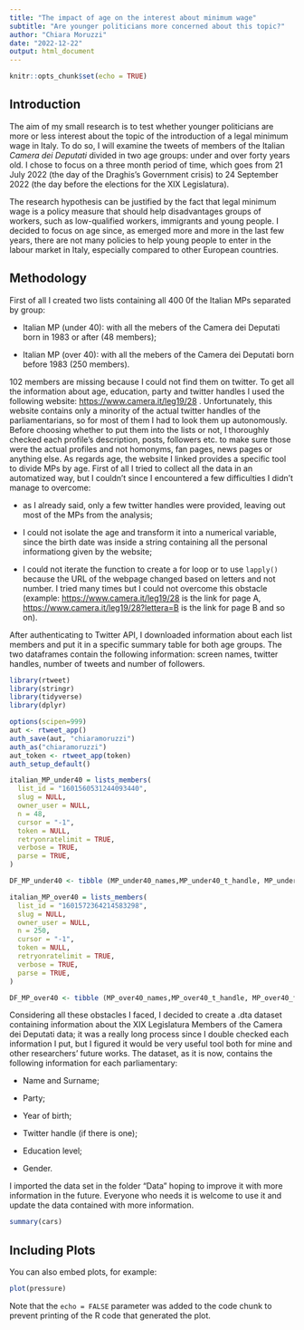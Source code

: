 ```yaml
---
title: "The impact of age on the interest about minimum wage"
subtitle: "Are younger politicians more concerned about this topic?"
author: "Chiara Moruzzi"
date: "2022-12-22"
output: html_document
---
```


```r
knitr::opts_chunk$set(echo = TRUE)
```

## Introduction

The aim of my small research is to test whether younger politicians are more or less interest about the topic of the introduction of a legal minimum wage in Italy. To do so, I will examine the tweets of members of the Italian *Camera dei Deputati* divided in two age groups: under and over forty years old. I chose to focus on a three month period of time, which goes from 21 July 2022 (the day of the Draghis's Government crisis) to 24 September 2022 (the day before the elections for the XIX Legislatura).

The research hypothesis can be justified by the fact that legal minimum wage is a policy measure that should help disadvantages groups of workers, such as low-qualified workers, immigrants and young people. I decided to focus on age since, as emerged more and more in the last few years, there are not many policies to help young people to enter in the labour market in Italy, especially compared to other European countries.

## Methodology

First of all I created two lists containing all 400 0f the Italian MPs separated by group:

- Italian MP (under 40): with all the mebers of the Camera dei Deputati born in 1983 or after (48 members);

- Italian MP (over 40): with all the mebers of the Camera dei Deputati born before 1983 (250 members).

102 members are missing because I could not find them on twitter. To get all the information about age, education, party and twitter handles I used the following website: <https://www.camera.it/leg19/28> . Unfortunately, this website contains only a minority of the actual twitter handles of the parliamentarians, so for most of them I had to look them up autonomously. Before choosing whether to put them into the lists or not, I thoroughly checked each profile's description, posts, followers etc. to make sure those were the actual profiles and not homonyms, fan pages, news pages or anything else. As regards age, the website I linked provides a specific tool to divide MPs by age. First of all I tried to collect all the data in an automatized way, but I couldn't since I encountered a few difficulties I didn't manage to overcome:

- as I already said, only a few twitter handles were provided, leaving out most of the MPs from the analysis;

- I could not isolate the age and transform it into a numerical variable, since the birth date was inside a string containing all the personal informationg given by the website;

- I could not iterate the function to create a for loop or to use `lapply()` because the URL of the webpage changed based on letters and not number. I tried many times but I could not overcome this obstacle (example: <https://www.camera.it/leg19/28> is the link for page A, <https://www.camera.it/leg19/28?lettera=B> is the link for page B and so on).

After authenticating to Twitter API, I downloaded information about each list members and put it in a specific summary table for both age groups. The two dataframes contain the following information: screen names, twitter handles, number of tweets and number of followers.

```r
library(rtweet)
library(stringr)
library(tidyverse)
library(dplyr)

options(scipen=999)
aut <- rtweet_app()
auth_save(aut, "chiaramoruzzi")
auth_as("chiaramoruzzi")
aut_token <- rtweet_app(token)
auth_setup_default()
```

```r
italian_MP_under40 = lists_members(
  list_id = "1601560531244093440",
  slug = NULL,
  owner_user = NULL,
  n = 48,
  cursor = "-1",
  token = NULL,
  retryonratelimit = TRUE,
  verbose = TRUE,
  parse = TRUE,
)

DF_MP_under40 <- tibble (MP_under40_names,MP_under40_t_handle, MP_under40_followers, MP_under40_n_tweets)

```

```r
italian_MP_over40 = lists_members(
  list_id = "1601572364214583298",
  slug = NULL,
  owner_user = NULL,
  n = 250,
  cursor = "-1",
  token = NULL,
  retryonratelimit = TRUE,
  verbose = TRUE,
  parse = TRUE,
)

DF_MP_over40 <- tibble (MP_over40_names,MP_over40_t_handle, MP_over40_followers, MP_over40_n_tweets)
```














Considering all these obstacles I faced, I decided to create a .dta dataset containing information about the XIX Legislatura Members of the Camera dei Deputati data; it was a really long process since I double checked each information I put, but I figured it would be very useful tool both for mine and other researchers' future works. The dataset, as it is now, contains the following information for each parliamentary:

- Name and Surname;

- Party;

- Year of birth;

- Twitter handle (if there is one);

- Education level;

- Gender.

I imported the data set in the folder "Data" hoping to improve it with more information in the future. Everyone who needs it is welcome to use it and update the data contained with more information.




















```r
summary(cars)
```

## Including Plots

You can also embed plots, for example:

```r
plot(pressure)
```

Note that the `echo = FALSE` parameter was added to the code chunk to prevent printing of the R code that generated the plot.
